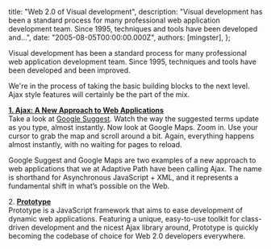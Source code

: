 
  title: "Web 2.0 of Visual development",
  description: "Visual development has been a standard process for many professional web application development team. Since 1995, techniques and tools have been developed and...",
  date: "2005-08-05T00:00:00.000Z",
  authors: [mingster],
};

<p>Visual development has been a standard process for many professional web application development team. Since 1995, techniques and tools have been developed and been improved.</p>
<p>We're in the process of taking the basic building blocks to the next level. Ajax style features will certainly be the part of the mix.</p>
<p><a href="http://www.adaptivepath.com/publications/essays/archives/000385.php" target="_new"><strong>1. Ajax: A New Approach to Web Applications</strong></a><br />Take a look at <a href="http://www.google.com/webhp?complete=1&amp;hl=en" target="_new">Google Suggest</a>. Watch the way the suggested terms update as you type, almost instantly. Now look at Google Maps. Zoom in. Use your cursor to grab the map and scroll around a bit. Again, everything happens almost instantly, with no waiting for pages to reload.</p>
<p>Google Suggest and Google Maps are two examples of a new approach to web applications that we at Adaptive Path have been calling Ajax. The name is shorthand for Asynchronous JavaScript + XML, and it represents a fundamental shift in what’s possible on the Web.</p>
<p>2. <a href="http://prototype.conio.net/" target="_new"><strong>Prototype</strong></a><br />Prototype is a JavaScript framework that aims to ease development of dynamic web applications. Featuring a unique, easy-to-use toolkit for class-driven development and the nicest Ajax library around, Prototype is quickly becoming the codebase of choice for Web 2.0 developers everywhere.</p></p>
